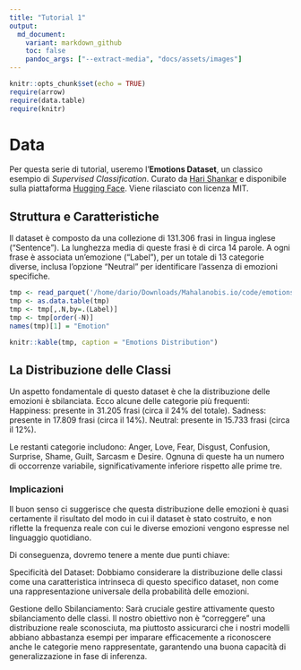 ```yaml
---
title: "Tutorial 1"
output:
  md_document:
    variant: markdown_github
    toc: false
    pandoc_args: ["--extract-media", "docs/assets/images"]
---
```


```r
knitr::opts_chunk$set(echo = TRUE)
require(arrow)
require(data.table)
require(knitr)
```

# Data

Per questa serie di tutorial, useremo l'__Emotions Dataset__, un classico esempio di _Supervised Classification_. 
Curato da [Hari Shankar](https://www.linkedin.com/in/this-is-hari-shankar/) e disponibile sulla piattaforma [Hugging Face](https://huggingface.co/datasets/boltuix/emotions-dataset). 
Viene rilasciato con licenza MIT. 

## Struttura e Caratteristiche
Il dataset è composto da una collezione di 131.306 frasi in lingua inglese ("Sentence"). La lunghezza media di queste frasi è di circa 14 parole. A ogni frase è associata un'emozione ("Label"), per un totale di 13 categorie diverse, inclusa l'opzione "Neutral" per identificare l'assenza di emozioni specifiche.

```r

tmp <- read_parquet('/home/dario/Downloads/Mahalanobis.io/code/emotions_dataset.parquet')
tmp <- as.data.table(tmp)
tmp <- tmp[,.N,by=.(Label)]
tmp <- tmp[order(-N)]
names(tmp)[1] = "Emotion"

knitr::kable(tmp, caption = "Emotions Distribution")

```

## La Distribuzione delle Classi
Un aspetto fondamentale di questo dataset è che la distribuzione delle emozioni è sbilanciata. Ecco alcune delle categorie più frequenti:
Happiness: presente in 31.205 frasi (circa il 24% del totale).
Sadness: presente in 17.809 frasi (circa il 14%).
Neutral: presente in 15.733 frasi (circa il 12%).

Le restanti categorie includono: Anger, Love, Fear, Disgust, Confusion, Surprise, Shame, Guilt, Sarcasm e Desire. Ognuna di queste ha un numero di occorrenze variabile, significativamente inferiore rispetto alle prime tre.

### Implicazioni 
Il buon senso ci suggerisce che questa distribuzione delle emozioni è quasi certamente il risultato del modo in cui il dataset è stato costruito, e non riflette la frequenza reale con cui le diverse emozioni vengono espresse nel linguaggio quotidiano.

Di conseguenza, dovremo tenere a mente due punti chiave:

Specificità del Dataset: Dobbiamo considerare la distribuzione delle classi come una caratteristica intrinseca di questo specifico dataset, non come una rappresentazione universale della probabilità delle emozioni.

Gestione dello Sbilanciamento: Sarà cruciale gestire attivamente questo sbilanciamento delle classi. Il nostro obiettivo non è "correggere" una distribuzione reale sconosciuta, ma piuttosto assicurarci che i nostri modelli abbiano abbastanza esempi per imparare efficacemente a riconoscere anche le categorie meno rappresentate, garantendo una buona capacità di generalizzazione in fase di inferenza. 
